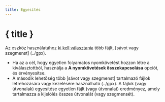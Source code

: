 ```yaml
---
title: Egyesítés
---
```


<script>
</script>

# <Group size="24" class="inline-block" style="margin-bottom: 5px" /> { title }

Az eszköz használatához [ki kell választania](../files-and-stats) több fájlt, [sávot vagy szegmenst] (../gpx).

- Ha az a cél, hogy egyetlen folyamatos nyomkövetést hozzon létre a kiválasztottból, használja a **A nyomkövetések összekapcsolása** opciót, és érvényesítse.
- A második lehetőség több [sávot vagy szegmenst] tartalmazó fájlok létrehozására vagy kezelésére használható (../gpx).
  A fájlok (vagy útvonalak) egyesítése egyetlen fájlt (vagy útvonalat) eredményez, amely tartalmazza a kijelölés összes útvonalát (vagy szegmensét).

<div class="flex flex-row justify-center">
    <Merge class="text-foreground p-3 border rounded-md shadow-lg" />
</div>
